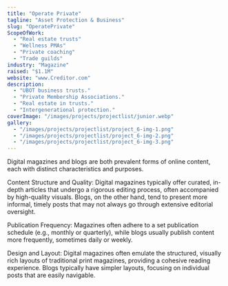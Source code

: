 ```yaml
---
title: "Operate Private"
tagline: "Asset Protection & Business"
slug: "OperatePrivate"
ScopeOfWork: 
  - "Real estate trusts"
  - "Wellness PMAs"
  - "Private coaching"
  - "Trade guilds"
industry: "Magazine"
raised: "$1.1M"
website: "www.Creditor.com"
description: 
  - "UBOT business trusts."
  - "Private Membership Associations."
  - "Real estate in trusts."
  - "Intergenerational protection."
coverImage: "/images/projects/projectlist/junior.webp"
gallery:
  - "/images/projects/projectlist/project_6-img-1.png"
  - "/images/projects/projectlist/project_6-img-2.png"
  - "/images/projects/projectlist/project_6-img-3.png"
---
```



Digital magazines and blogs are both prevalent forms of online content, each with distinct characteristics and purposes.

Content Structure and Quality: Digital magazines typically offer curated, in-depth articles that undergo a rigorous editing process, often accompanied by high-quality visuals. Blogs, on the other hand, tend to present more informal, timely posts that may not always go through extensive editorial oversight.

Publication Frequency: Magazines often adhere to a set publication schedule (e.g., monthly or quarterly), while blogs usually publish content more frequently, sometimes daily or weekly.

Design and Layout: Digital magazines often emulate the structured, visually rich layouts of traditional print magazines, providing a cohesive reading experience. Blogs typically have simpler layouts, focusing on individual posts that are easily navigable.

